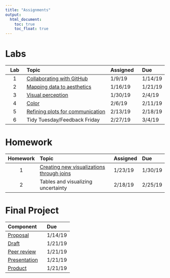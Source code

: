 ```yaml
---
title: "Assignments"
output:
  html_document:
    toc: true
    toc_float: true
---
```


# Labs

|**Lab** | **Topic**                          | **Assigned** | **Due** | 
|:------:| :----------------------------------| :------------| :-------| 
| 1      | [Collaborating with GitHub](lab1.html)          | 1/9/19       | 1/14/19 | 
| 2      | [Mapping data to aesthetics](lab2.html)         | 1/16/19      | 1/21/19 |
| 3      | [Visual perception](lab3.html)                  | 1/30/19      | 2/4/19  | 
| 4      | [Color](lab4.html)                              | 2/6/19       | 2/11/19 | 
| 5      | [Refining plots for communication](lab5.html)   | 2/13/19      | 2/18/19 | 
| 6      | Tidy Tuesday/Feedback Friday | 2/27/19      | 3/4/19  | 

# Homework

|**Homework** | **Topic**                                 | **Assigned** | **Due** | 
|:-----------:| :-----------------------------------------| :------------| :-------| 
| 1           | [Creating new visualizations through joins](hw1.html) | 1/23/19       | 1/30/19 | 
| 2           | Tables and visualizing uncertainty      | 2/18/19      | 2/25/19 | 

# Final Project

|**Component** | **Due** | 
|:-------------|:--------| 
| [Proposal](https://uo-datasci-specialization.github.io/c2-communicate_transform_data/site-syllabus.html#proposal_(10_points;_5%;_due_february_6)) | 1/14/19 | 
| [Draft](https://uo-datasci-specialization.github.io/c2-communicate_transform_data/site-syllabus.html#portfolio_draft_(15_points;_75%;_due_february_27))        | 1/21/19 | 
| [Peer review](https://uo-datasci-specialization.github.io/c2-communicate_transform_data/site-syllabus.html#peer_review_(15_points;_75%;_due_march_6))  | 1/21/19 | 
| [Presentation](https://uo-datasci-specialization.github.io/c2-communicate_transform_data/site-syllabus.html#presentation_(20_points;_10%)) | 1/21/19 | 
| [Product](https://uo-datasci-specialization.github.io/c2-communicate_transform_data/site-syllabus.html#product_(60_points;_30%))      | 1/21/19 | 